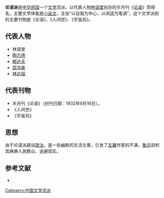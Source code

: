 '''论语派'''是[[中华民国|中华民国]]一个[[文学|文学]]流派，以代表人物[[林语堂|林语堂]]创办的半月刊《[[论语_(刊物)|论语]]》而得名，主要文学体裁是[[小品文|小品文]]，主张“以自我为中心，以闲适为笔调”，这个文学派别的主要刊物是《论语》、《人间世》、《宇宙风》。

==代表人物==
*林语堂
*[[陶亢德|陶亢德]]
*[[郁达夫|郁达夫]]
*[[邵洵美|邵洵美]]
*[[林达祖|林达祖]]

==代表刊物==
*半月刊《论语》（创刊日期：1932年9月16日）。
*《人间世》
*《宇宙风》

==思想==
由于论语派避谈[[政治|政治]]，是一些幽默的生活文章，引发了[[左翼|左翼]]作家的不满，[[鲁迅|鲁迅]]讽刺其麻痹人民群众、逃避现实。

==参考文献==
{{reflist}}
*{{cite book |title=《中国近代文学史》第二卷|date=2001-07-01 |publisher=高等教育出版社 |location=北京市|isbn=7040095092 }}

{{中国近现代文学}}

{{DEFAULTSORT:L论}}
[[Category:中国文学流派|Category:中国文学流派]]